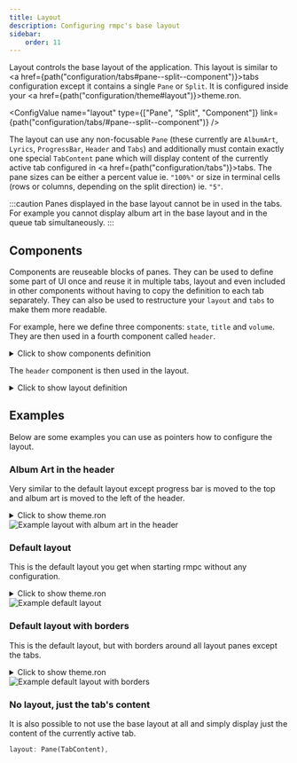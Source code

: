 ```yaml
---
title: Layout
description: Configuring rmpc's base layout
sidebar:
    order: 11
---
```



Layout controls the base layout of the application. This layout is similar to <a href={path("configuration/tabs#pane--split--component")}>tabs</a>
configuration except it contains a single `Pane` or `Split`. It is configured inside your <a href={path("configuration/theme#layout")}>theme.ron</a>.

<ConfigValue
    name="layout"
    type={["Pane", "Split", "Component"]}
    link={path("configuration/tabs/#pane--split--component")}
/>

The layout can use any non-focusable `Pane` (these currently are `AlbumArt`, `Lyrics`, `ProgressBar`, `Header` and `Tabs`)
and additionally must contain exactly one special `TabContent` pane which will display content of the
currently active tab configured in <a href={path("configuration/tabs")}>tabs</a>. The pane sizes can be either a percent
value ie. `"100%"` or size in terminal cells (rows or columns, depending on the split direction) ie. `"5"`.

:::caution
Panes displayed in the base layout cannot be in used in the tabs.
For example you cannot display album art in the base layout and in the queue tab simultaneously.
:::

## Components

<ConfigValue name="components" type="other" customText="Map<string, Pane | Split | Component>" />

Components are reuseable blocks of panes. They can be used to define some part of UI once and reuse it in multiple tabs, layout
and even included in other components without having to copy the definition to each tab separately. They can also be used to
restructure your `layout` and `tabs` to make them more readable.

For example, here we define three components: `state`, `title` and `volume`. They are then used in a fourth component called `header`.

<details>

<summary>Click to show components definition</summary>

```rust
components: {
    "state": Pane(Property(
        content: [
            (kind: Text("["), style: (fg: "yellow", modifiers: "Bold")),
            (kind: Property(Status(StateV2())), style: (fg: "yellow", modifiers: "Bold")),
            (kind: Text("]"), style: (fg: "yellow", modifiers: "Bold")),
        ], align: Left,
    )),
    "title": Pane(Property(
        content: [
            (kind: Property(Song(Title)), style: (modifiers: "Bold"),
                default: (kind: Text("No Song"), style: (modifiers: "Bold")))
        ], align: Center, scroll_speed: 1
    )),
    "volume": Pane(Property(
        content: [
            (kind: Property(Widget(Volume)), style: (fg: "blue", modifiers: "Bold")),
        ], align: Right
    )),
    "header": Split(
        direction: Horizontal,
        panes: [
            (size: "23", pane: Component("state")),
            (size: "100%", borders: "LEFT | RIGHT", pane: Component("title")),
            (size: "23", pane: Component("volume")),
        ],
    ),
}
```

</details>

The `header` component is then used in the layout.

<details>

<summary>Click to show layout definition</summary>

```rust
layout: Split(
    direction: Vertical,
    panes: [
        (
            size: "4",
            borders: "ALL",
            pane: Component("header"),
        ),
        (
            size: "3",
            borders: "ALL",
            pane: Pane(Tabs),
        ),
        (
            size: "100%",
            borders: "ALL",
            background_color: "red",
            pane: Pane(TabContent),
        ),
        (
            size: "3",
            borders: "ALL",
            pane: Component("progress_bar"),
        ),
    ]
),
```

</details>

## Examples

Below are some examples you can use as pointers how to configure the layout.

### Album Art in the header

Very similar to the default layout except progress bar is moved to the top and album art is moved to the left of the header.

<details>

<summary>Click to show theme.ron</summary>

```rust
layout: Split(
    direction: Vertical,
    panes: [
        (
            size: "8",
            pane: Split(
                direction: Horizontal,
                panes: [
                    (
                        size: "21",
                        pane: Pane(AlbumArt),
                    ),
                    (
                        size: "100%",
                        pane: Split(
                            direction: Vertical,
                            panes: [
                                (
                                    size: "5",
                                    pane: Pane(Header),
                                ),
                                (
                                    size: "1",
                                    pane: Pane(ProgressBar),
                                ),
                                (
                                    size: "3",
                                    pane: Pane(Tabs),
                                ),
                            ]
                        )
                    ),
                ]
            ),
        ),
        (
            size: "100%",
            pane: Pane(TabContent),
        ),
    ],
),
```

</details>

<Image src={example_layout_album_art_in_header} width={800} alt="Example layout with album art in the header" />

### Default layout

This is the default layout you get when starting rmpc without any configuration.

<details>
<summary>Click to show theme.ron</summary>

```rust
layout: Split(
    direction: Vertical,
    panes: [
        (
            pane: Pane(Header),
            size: "2",
        ),
        (
            pane: Pane(Tabs),
            size: "3",
        ),
        (
            pane: Pane(TabContent),
            size: "100%",
        ),
        (
            pane: Pane(ProgressBar),
            size: "1",
        ),
    ],
),
```

</details>

<Image src={example_layout_default} width={800} alt="Example default layout" />

### Default layout with borders

This is the default layout, but with borders around all layout panes except the tabs.

<details>
<summary>Click to show theme.ron</summary>

```rust
layout: Split(
    direction: Vertical,
    panes: [
        (
            size: "4",
            borders: "ALL",
            pane: Pane(Header),
        ),
        (
            size: "3",
            pane: Pane(Tabs),
        ),
        (
            size: "100%",
            borders: "ALL",
            pane: Pane(TabContent),
        ),
        (
            size: "3",
            borders: "ALL",
            pane: Pane(ProgressBar),
        ),
    ],
),
```

</details>

<Image src={example_layout_default_borders} width={800} alt="Example default layout with borders" />

### No layout, just the tab's content

It is also possible to not use the base layout at all and simply display just the content of the currently active tab.

```rust
layout: Pane(TabContent),
```
